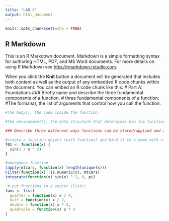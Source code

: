 ```yaml
---
title: "LAB 3"
output: html_document
---
```


```r
knitr::opts_chunk$set(echo = TRUE)
```

## R Markdown

This is an R Markdown document. Markdown is a simple formatting syntax for authoring HTML, PDF, and MS Word documents. For more details on using R Markdown see <http://rmarkdown.rstudio.com>.

When you click the **Knit** button a document will be generated that includes both content as well as the output of any embedded R code chunks within the document. You can embed an R code chunk like this:
# Part A: Foundations
### Briefly name and describe the three fundamental components of a function.
# three fundamental components of a function:
#The formals(), the list of arguments that control how you call the function.
```r


#The body(), the code inside the function.

#The environment(), the data structure that determines how the function finds the values associated with the names.

### Describe three different ways functions can be stored/applied and an example of when you might want to use each version.

#create a function object (with function) and bind it to a name with <-
f01 <- function(x) {
  sin(1 / x ^ 2)
}

#anonymous function.
lapply(mtcars, function(x) length(unique(x)))
Filter(function(x) !is.numeric(x), mtcars)
integrate(function(x) sin(x) ^ 2, 0, pi)

 # put functions in a vector (list):
funs <- list(
  quarter = function(x) x / 4,
  half = function(x) x / 2,
  double = function(x) x * 2,
  quadruple = function(x) x * 4
)
```
